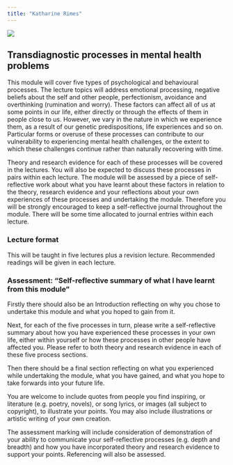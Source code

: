 ```yaml
---
title: "Katharine Rimes"
---
```


![](images/rimes.JPG)

## Transdiagnostic processes in mental health problems

This module will cover five types of psychological and behavioural processes. The lecture topics will address emotional processing, negative beliefs about the self and other people, perfectionism, avoidance and overthinking (rumination and worry). These factors can affect all of us at some points in our life, either directly or through the effects of them in people close to us. However, we vary in the nature in which we experience them, as a result of our genetic predispositions, life experiences and so on. Particular forms or overuse of these processes can contribute to our vulnerability to experiencing mental health challenges, or the extent to which these challenges continue rather than naturally recovering with time.

Theory and research evidence for each of these processes will be covered in the lectures. You will also be expected to discuss these processes in pairs within each lecture. The module will be assessed by a piece of self-reflective work about what you have learnt about these factors in relation to the theory, research evidence and your reflections about your own experiences of these processes and undertaking the module. Therefore you will be strongly encouraged to keep a self-reflective journal throughout the module. There will be some time allocated to journal entries within each lecture.

### Lecture format

This will be taught in five lectures plus a revision lecture. Recommended readings will be given in each lecture.

### Assessment: "Self-reflective summary of what I have learnt from this module"

Firstly there should also be an Introduction reflecting on why you chose to undertake this module and what you hoped to gain from it.

Next, for each of the five processes in turn, please write a self-reflective summary about how you have experienced these processes in your own life, either within yourself or how these processes in other people have affected you. Please refer to both theory and research evidence in each of these five process sections.

Then there should be a final section reflecting on what you experienced while undertaking the module, what you have gained, and what you hope to take forwards into your future life.

You are welcome to include quotes from people you find inspiring, or literature (e.g. poetry, novels), or song lyrics, or images (all subject to copyright), to illustrate your points. You may also include illustrations or artistic writing of your own creation.

The assessment marking will include consideration of demonstration of your ability to communicate your self-reflective processes (e.g. depth and breadth) and how you have incorporated theory and research evidence to support your points. Referencing will also be assessed.
